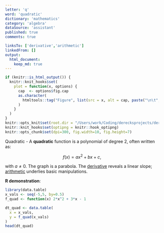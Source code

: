 ```yaml
---
letter: 'q'
word: 'quadratic'
dictionary: 'mathematics'
category: 'algebra'
dataSource: 'assistant'
published: true
comments: true

linksTo: ['derivative','arithmetic']
linkedFrom: []
output:
  html_document:
    keep_md: true
---
```


```r
if (knitr::is_html_output()) {
  knitr::knit_hooks$set(
    plot = function(x, options) {
      cap  <- options$fig.cap
      as.character(
        htmltools::tag("Figure", list(src = x, alt = cap, paste("\n\t", cap, "\n", sep="")))
      )
    }
  )
}
knitr::opts_knit$set(root.dir = "/Users/work/Coding/derecksprojects/derecksnotes.com-playground/derecksnotes.com/client/src/app/dictionaries/mathematics/definitions")
knitr::knit_hooks$set(optipng = knitr::hook_optipng)
knitr::opts_chunk$set(dpi=300, fig.width=10, fig.height=7)
```

<a id="quadratic">Quadratic</a> - A **quadratic** function is a polynomial of degree 2, often written as:

$$
f(x) = ax^2 + bx + c,
$$

with $a \neq 0$. The graph is a parabola. The [derivative](#derivative) reveals a linear slope; [arithmetic](#arithmetic) underlies basic manipulations. 

**R demonstration**:

```r
library(data.table)
x_vals <- seq(-5,5, by=0.5)
f_quad <- function(x) 2*x^2 + 3*x - 1

dt_quad <- data.table(
  x = x_vals,
  y = f_quad(x_vals)
)
head(dt_quad)
```
